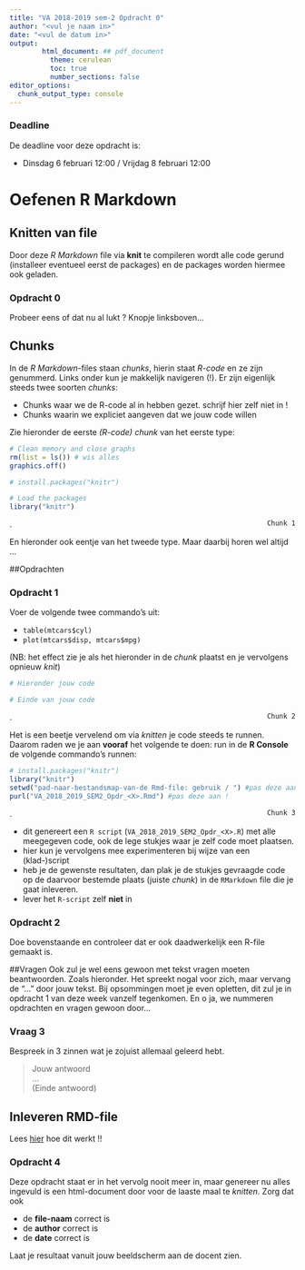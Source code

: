 ```yaml
---
title: "VA 2018-2019 sem-2 Opdracht 0"
author: "<vul je naam in>"
date: "<vul de datum in>"
output: 
        html_document: ## pdf_document 
          theme: cerulean
          toc: true
          number_sections: false
editor_options: 
  chunk_output_type: console
---
```

### Deadline
De deadline voor deze opdracht is:

* Dinsdag 6 februari 12:00 / Vrijdag 8 februari 12:00

# Oefenen R Markdown
## Knitten van file
Door deze *R Markdown* file via **knit** te compileren wordt alle code gerund (installeer eventueel eerst de packages) en de packages worden hiermee ook geladen. 

### Opdracht 0
Probeer eens of dat nu al lukt ? Knopje linksboven...

## Chunks
In de *R Markdown*-files staan *chunks*, hierin staat *R-code* en ze zijn genummerd. Links onder kun je makkelijk navigeren (!).
Er zijn eigenlijk steeds twee soorten *chunks*: 

* Chunks waar we de R-code al in hebben gezet. schrijf hier zelf niet in !
* Chunks waarin we expliciet aangeven dat we jouw code willen

Zie hieronder de eerste *(R-code) chunk* van het eerste type:

```r
# Clean memory and close graphs
rm(list = ls()) # wis alles
graphics.off()

# install.packages("knitr")

# Load the packages 
library("knitr")
```
.[`Chunk 1`]{style="float:right"}  

En hieronder ook eentje van het tweede type. Maar daarbij horen wel altijd ...

##Opdrachten

### Opdracht 1
Voer de volgende twee commando's uit:

* `table(mtcars$cyl)`
* `plot(mtcars$disp, mtcars$mpg)`

(NB: het effect zie je als het hieronder in de *chunk* plaatst en je vervolgens opnieuw *knit*)
```r
# Hieronder jouw code

# Einde van jouw code
```
.[`Chunk 2`]{style="float:right"}  

Het is een beetje vervelend om via *knitten* je code steeds te runnen. Daarom raden we je aan **vooraf** het volgende te doen: run in de **R Console** de volgende commando's runnen:

```r
# install.packages("knitr")
library("knitr")
setwd("pad-naar-bestandsmap-van-de Rmd-file: gebruik / ") #pas deze aan !
purl("VA_2018_2019_SEM2_Opdr_<X>.Rmd") #pas deze aan !
```
.[`Chunk 3`]{style="float:right"}  

* dit genereert een `R script` (`VA_2018_2019_SEM2_Opdr_<X>.R`) met alle meegegeven code, ook de lege stukjes waar je zelf code moet plaatsen.
* hier kun je vervolgens mee experimenteren bij wijze van een (klad-)script
* heb je de gewenste resultaten, dan plak je de stukjes gevraagde code op de daarvoor bestemde plaats (juiste *chunk*) in de `RMarkdown` file die je gaat inleveren.
* lever het `R-script` zelf **niet** in

### Opdracht 2
Doe bovenstaande en controleer dat er ook daadwerkelijk een R-file gemaakt is.

##Vragen
Ook zul je wel eens gewoon met tekst vragen moeten beantwoorden. Zoals hieronder. Het spreekt nogal voor zich, maar vervang de "..." door jouw tekst. Bij opsommingen moet je even opletten, dit zul je in opdracht 1 van deze week vanzelf tegenkomen. En o ja, we nummeren opdrachten en vragen gewoon door...

### Vraag 3
Bespreek in 3 zinnen wat je zojuist allemaal geleerd hebt.

> Jouw antwoord   
...  
(Einde antwoord)

## Inleveren RMD-file
Lees [hier](https://studiedelen.mijnhva.nl/studiedelen/ft-6100VISU16/1819-1/Documents/VA_2018_2019_SEM2_Opdrachten_Algemeen.html) hoe dit werkt !!

### Opdracht 4
Deze opdracht staat er in het vervolg nooit meer in, maar genereer nu alles ingevuld is een html-document door voor de laaste maal te *knitten*. Zorg dat ook 

* de **file-naam** correct is
* de **author** correct is
* de **date** correct is

Laat je resultaat vanuit jouw beeldscherm aan de docent zien.